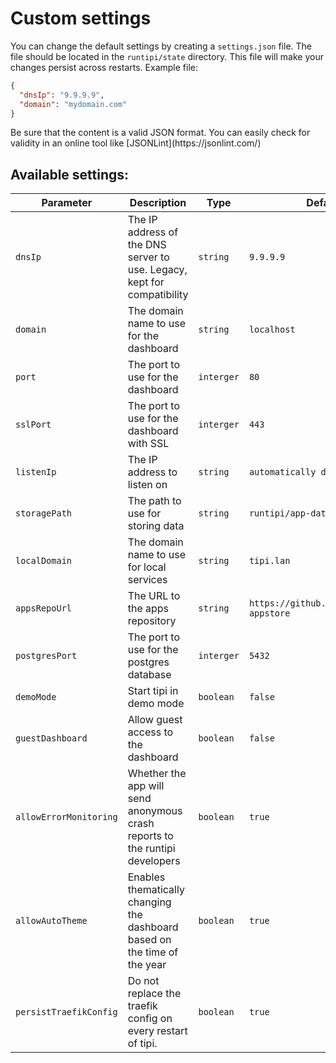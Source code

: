 
# Custom settings

You can change the default settings by creating a `settings.json` file. The file should be located in the `runtipi/state` directory. This file will make your changes persist across restarts. Example file:

```json
{
  "dnsIp": "9.9.9.9",
  "domain": "mydomain.com"
}
```

<Callout type="warning">
  Be sure that the content is a valid JSON format. You can easily check for validity in an online
  tool like [JSONLint](https://jsonlint.com/)
</Callout>

## Available settings:

| Parameter              | Description                                                                 | Type       | Default value                                 |
| ---------------------- | --------------------------------------------------------------------------- | ---------- | --------------------------------------------- |
| `dnsIp`                | The IP address of the DNS server to use. Legacy, kept for compatibility     | `string`   | `9.9.9.9`                                     |
| `domain`               | The domain name to use for the dashboard                                    | `string`   | `localhost`                                   |
| `port`                 | The port to use for the dashboard                                           | `interger` | `80`                                          |
| `sslPort`              | The port to use for the dashboard with SSL                                  | `interger` | `443`                                         |
| `listenIp`             | The IP address to listen on                                                 | `string`   | `automatically detected`                      |
| `storagePath`          | The path to use for storing data                                            | `string`   | `runtipi/app-data`                            |
| `localDomain`          | The domain name to use for local services                                   | `string`   | `tipi.lan`                                    |
| `appsRepoUrl`          | The URL to the apps repository                                              | `string`   | `https://github.com/runtipi/runtipi-appstore` |
| `postgresPort`         | The port to use for the postgres database                                   | `interger` | `5432`                                        |
| `demoMode`             | Start tipi in demo mode                                                     | `boolean`  | `false`                                       |
| `guestDashboard`       | Allow guest access to the dashboard                                         | `boolean`  | `false`                                       |
| `allowErrorMonitoring` | Whether the app will send anonymous crash reports to the runtipi developers | `boolean`  | `true`                                        |
| `allowAutoTheme`       | Enables thematically changing the dashboard based on the time of the year   | `boolean`  | `true`                                        |
| `persistTraefikConfig` | Do not replace the traefik config on every restart of tipi.                 | `boolean`  | `true`                                        |
